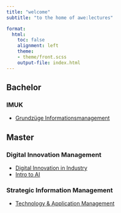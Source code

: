 ```yaml
---
title: "welcome"  
subtitle: "to the home of awe:lectures"

format: 
  html:
    toc: false
    alignment: left
    theme:
    - theme/front.scss
    output-file: index.html
---
```


## Bachelor

### IMUK
- [Grundzüge Informationsmanagement](lectures/GIM/0/)

## Master

### Digital Innovation Management

- [Digital Innovation in Industry](lectures/DIiI/22ST/0/)
- [Intro to AI](lectures/I2AI/22ST/0/)

### Strategic Information Management

- [Technology & Application Management](lectures/TAM/22WT/0/)